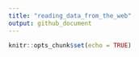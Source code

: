 ```yaml
---
title: "reading_data_from_the_web"
output: github_document
---
```


```r
knitr::opts_chunk$set(echo = TRUE)
```
